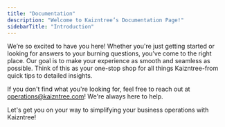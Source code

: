 ```yaml
---
title: "Documentation"
description: "Welcome to Kaizntree’s Documentation Page!"
sidebarTitle: "Introduction"
---
```


We’re so excited to have you here\! Whether you're just getting started or looking for answers to your burning questions, you’ve come to the right place. Our goal is to make your experience as smooth and seamless as possible. Think of this as your one-stop shop for all things Kaizntree-from quick tips to detailed insights.

If you don't find what you're looking for, feel free to reach out at [operations@kaizntree.com](mailto:operations@kaizntree.com)\! We're always here to help.

Let's get you on your way to simplifying your business operations with Kaizntree\! <Icon icon="rocket" iconType="solid" />

<CardGroup cols={2}>
  <Card title="Integrations" icon="plug" iconType="solid" horizontal href="#">
    
  </Card>
  <Card title="Getting Started" icon="rocket" iconType="solid" horizontal href="/uploading-data">
    
  </Card>
  <Card title="Extractable Data" icon="download" iconType="solid" horizontal href="/extractable-data">
    
  </Card>
  <Card title="Reports & Insights" icon="chart-bar" iconType="solid" horizontal href="/reports-and-insights">
    
  </Card>
</CardGroup>